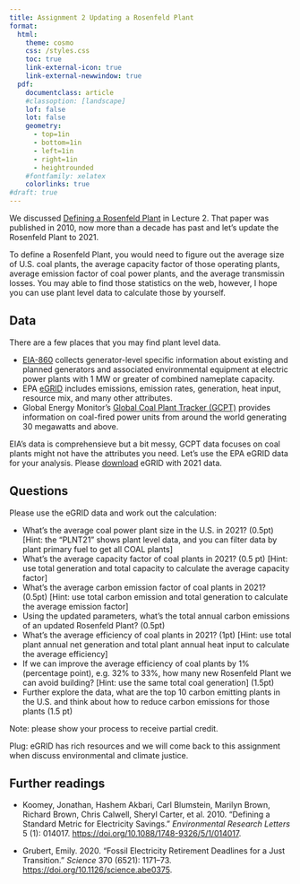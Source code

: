 ```yaml
---
title: Assignment 2 Updating a Rosenfeld Plant
format: 
  html: 
    theme: cosmo
    css: /styles.css
    toc: true
    link-external-icon: true
    link-external-newwindow: true
  pdf: 
    documentclass: article
    #classoption: [landscape]
    lof: false
    lot: false
    geometry:
      - top=1in
      - bottom=1in
      - left=1in
      - right=1in
      - heightrounded
    #fontfamily: xelatex
    colorlinks: true
#draft: true
---
```


We discussed [Defining a Rosenfeld Plant](https://drganghe.github.io/energy-climate-policy/lectures/lecture2.html#/defining-a-rosenfeld-plant) in Lecture 2. That paper was published in 2010, now more than a decade has past and let's update the Rosenfeld Plant to 2021.

To define a Rosenfeld Plant, you would need to figure out the average size of U.S. coal plants, the average capacity factor of those operating plants, average emission factor of coal power plants, and the average transmissin losses. You may able to find those statistics on the web, however, I hope you can use plant level data to calculate those by yourself.

## Data

There are a few places that you may find plant level data. 

- [EIA-860](https://www.eia.gov/electricity/data/eia860/) collects generator-level specific information about existing and planned generators and associated environmental equipment at electric power plants with 1 MW or greater of combined nameplate capacity.
- EPA [eGRID](https://www.epa.gov/egrid) includes emissions, emission rates, generation, heat input, resource mix, and many other attributes.
- Global Energy Monitor's [Global Coal Plant Tracker (GCPT)](https://globalenergymonitor.org/projects/global-coal-plant-tracker/) provides information on coal-fired power units from around the world generating 30 megawatts and above.

EIA's data is comprehensieve but a bit messy, GCPT data focuses on coal plants might not have the attributes you need. Let's use the EPA eGRID data for your analysis. Please [download](https://www.epa.gov/egrid/download-data) eGRID with 2021 data.


## Questions

Please use the eGRID data and work out the calculation:

- What's the average coal power plant size in the U.S. in 2021? (0.5pt)[Hint: the "PLNT21" shows plant level data, and you can filter data by plant primary fuel to get all COAL plants]   
- What's the average capacity factor of coal plants in 2021? (0.5 pt) [Hint: use total generation and total capacity to calculate the average capacity factor]   
- What's the average carbon emission factor of coal plants in 2021? (0.5pt) [Hint: use total carbon emission and total generation to calculate the average emission factor]  
- Using the updated parameters, what's the total annual carbon emissions of an updated Rosenfeld Plant? (0.5pt)   
- What's the average efficiency of coal plants in 2021? (1pt) [Hint: use total plant annual net generation and total plant annual heat input to calculate the average efficiency]  
- If we can improve the average efficiency of coal plants by 1% (percentage point), e.g. 32% to 33%, how many new Rosenfeld Plant we can avoid building? [Hint: use the same total coal generation] (1.5pt)   
- Further explore the data, what are the top 10 carbon emitting plants in the U.S. and think about how to reduce carbon emissions for those plants (1.5 pt)   

Note: please show your process to receive partial credit.   

Plug: eGRID has rich resources and we will come back to this assignment when discuss environmental and climate justice.

## Further readings

- Koomey, Jonathan, Hashem Akbari, Carl Blumstein, Marilyn Brown, Richard Brown, Chris Calwell, Sheryl Carter, et al. 2010. “Defining a Standard Metric for Electricity Savings.” *Environmental Research Letters* 5 (1): 014017. <https://doi.org/10.1088/1748-9326/5/1/014017>.

- Grubert, Emily. 2020. “Fossil Electricity Retirement Deadlines for a Just Transition.” *Science* 370 (6521): 1171–73. <https://doi.org/10.1126/science.abe0375>.





